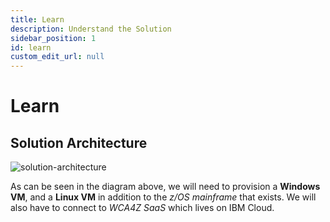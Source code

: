 ```yaml
---
title: Learn
description: Understand the Solution
sidebar_position: 1
id: learn
custom_edit_url: null
---
```


# Learn

## Solution Architecture

![solution-architecture](https://www.ibm.com/docs/en/SSK5UBS_2.0/overview/wcaz-architecture-overview_2024.svg)

As can be seen in the diagram above, we will need to provision a **Windows VM**, and a **Linux VM** in addition to the _z/OS mainframe_ that exists. We will also have to connect to _WCA4Z SaaS_ which lives on IBM Cloud.